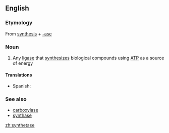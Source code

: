 ==English==

===Etymology===
From [[synthesis]] + [[-ase]]

===Noun===
{{en-noun}}

# {{context|enzyme|lang=en}} Any [[ligase]] that [[synthesize]]s biological compounds using [[ATP]] as a source of energy

====Translations====
{{trans-top|ligase that synthesizes biological compounds}}
*Spanish: {{t-|es|sintetasa|f}}
{{trans-mid}}
{{trans-bottom}}

===See also===
*[[carboxylase]]
*[[synthase]]

[[zh:synthetase]]